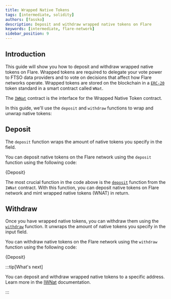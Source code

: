 ```yaml
---
title: Wrapped Native Tokens
tags: [intermediate, solidity]
authors: [fassko]
description: Deposit and withdraw wrapped native tokens on Flare
keywords: [intermediate, flare-network]
sidebar_position: 9
---
```



## Introduction

This guide will show you how to deposit and withdraw wrapped native tokens on Flare.
Wrapped tokens are required to delegate your vote power to FTSO data providers and to vote on decisions that affect how Flare networks operate.
Wrapped tokens are stored on the blockchain in a [`ERC-20`](https://ethereum.org/en/developers/docs/standards/tokens/erc-20/) token standard in a smart contract called `WNat`.

The [`IWNat`](/network/solidity-reference/IWNat) contract is the interface for the Wrapped Native Token contract.

In this guide, we'll use the `deposit` and `withdraw` functions to wrap and unwrap native tokens:

## Deposit

The `deposit` function wraps the amount of native tokens you specify in the field.

You can deposit native tokens on the Flare network using the `deposit` function using the following code:

<CodeBlock language="typescript" title="scripts/wnat/deposit.ts">
  {Deposit}
</CodeBlock>

The most crucial function in the code above is the [`deposit`](/network/solidity-reference/IWNat#deposit) function from the `IWNat` contract.
With this function, you can deposit native tokens on Flare network and mint wrapped native tokens (WNAT) in return.

## Withdraw

Once you have wrapped native tokens, you can withdraw them using the [`withdraw`](/network/solidity-reference/IWNat#withdraw) function.
It unwraps the amount of native tokens you specify in the input field.

You can withdraw native tokens on the Flare network using the `withdraw` function using the following code:

<CodeBlock language="typescript" title="scripts/wnat/withdraw.ts">
  {Deposit}
</CodeBlock>
<br />

:::tip[What's next]

You can deposit and withdraw wrapped native tokens to a specific address. Learn more in the [IWNat](/network/solidity-reference/IWNat) documentation.

:::
